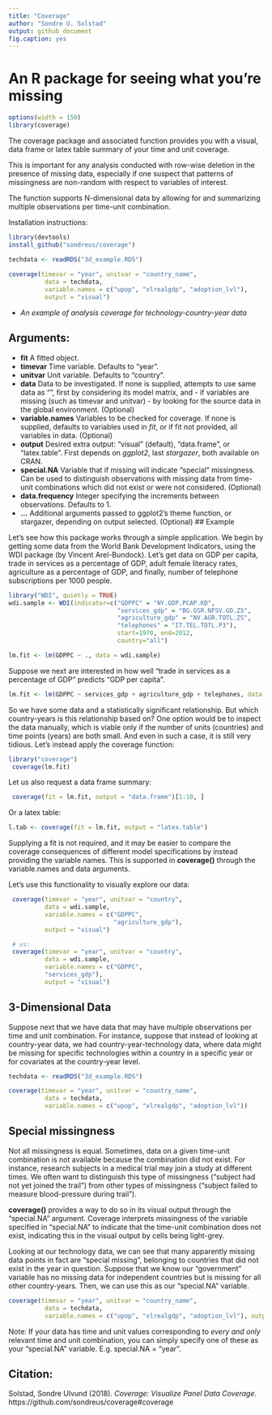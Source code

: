 ```yaml
---
title: "Coverage"
author: "Sondre U. Solstad"
output: github_document
fig.caption: yes
---
```

#  An R package for seeing what you're missing

```r
options(width = 150)
library(coverage)
```

The coverage package and associated function provides you with a visual, data frame or latex table summary of your time and unit coverage. 

This is important for any analysis conducted with row-wise deletion in the presence of missing data, especially if one suspect that patterns of missingness are non-random with respect to variables of interest. 

The function supports N-dimensional data by allowing for and summarizing multiple observations per time-unit combination.

Installation instructions:
```r
library(devtools)
install_github("sondreus/coverage")
```


```r
techdata <- readRDS("3d_example.RDS")
 
coverage(timevar = "year", unitvar = "country_name",
          data = techdata,
          variable.names = c("upop", "xlrealgdp", "adoption_lvl"),
          output = "visual")

```

- *An example of analysis coverage for technology-country-year data*

## Arguments: 

* **fit** A fitted object.
* **timevar** Time variable. Defaults to "year".
* **unitvar** Unit variable. Defaults to "country".
* **data** Data to be investigated. If none is supplied, attempts to use same data as "\code{fit}", first by considering its model matrix, and - if variables are missing (such as timevar and unitvar) - by looking for the source data in the global environment. (Optional)
* **variable.names** Variables to be checked for coverage. If none is supplied, defaults to variables used in *fit*, or if fit not provided, all variables in data. (Optional)
* **output** Desired extra output: "visual" (default), "data.frame", or "latex.table". First depends on *ggplot2*, last *stargazer*, both available on CRAN.
* **special.NA** Variable that if missing will indicate "special" missingness. Can be used to distinguish observations with missing data from time-unit combinations which did not exist or were not considered. (Optional)
* **data.frequency** Integer specifying the increments between observations. Defaults to 1.
* **...** Additional arguments passed to ggplot2's theme function, or stargazer, depending on output selected. (Optional)
## Example

Let's see how this package works through a simple application. We begin by getting some data from the World Bank Development Indicators, using the WDI package (by Vincent Arel-Bundock). Let's get data on GDP per capita, trade in services as a percentage of GDP, adult female literacy rates, agriculture as a percentage of GDP, and finally, number of telephone subscriptions per 1000 people.
```r
library("WDI", quietly = TRUE)
wdi.sample <- WDI(indicator=c("GDPPC" = "NY.GDP.PCAP.KD",
                              "services_gdp" = "BG.GSR.NFSV.GD.ZS",
                              "agriculture_gdp" = "NV.AGR.TOTL.ZS",
                              "telephones" = "IT.TEL.TOTL.P3"),
                              start=1970, end=2012,
                              country="all")

lm.fit <- lm(GDPPC ~ ., data = wdi.sample)
```

Suppose we next are interested in how well "trade in services as a percentage of GDP" predicts "GDP per capita".

```r
lm.fit <- lm(GDPPC ~ services_gdp + agriculture_gdp + telephones, data = wdi.sample)
```

So we have some data and a statistically significant relationship. But which country-years is this relationship based on? One option would be to inspect the data manually, which is viable only if the number of units (countries) and time points (years) are both small. And even in such a case, it is still very tidious. Let's instead apply the coverage function:

```r
library("coverage")
 coverage(lm.fit)
```

Let us also request a data frame summary:
```r
 coverage(fit = lm.fit, output = "data.frame")[1:10, ]
```

Or a latex table:
```r
l.tab <- coverage(fit = lm.fit, output = "latex.table")
```

Supplying a fit is not required, and it may be easier to compare the coverage consequences of different model specifications by instead providing the variable names. This is supported in **coverage()** through the variable.names and data arguments.

Let's use this functionality to visually explore our data:

```r
 coverage(timevar = "year", unitvar = "country",
          data = wdi.sample,
          variable.names = c("GDPPC",
                             "agriculture_gdp"),
          output = "visual")

 # vs:
 coverage(timevar = "year", unitvar = "country",
          data = wdi.sample,
          variable.names = c("GDPPC",
          "services_gdp"),
          output = "visual")

```

## 3-Dimensional Data 

Suppose next that we have data that may have multiple observations per time and unit combination. For instance, suppose that instead of looking at country-year data, we had country-year-technology data, where data might be missing for specific technologies within a country in a specific year or for covariates at the country-year level.

```r
techdata <- readRDS("3d_example.RDS")

coverage(timevar = "year", unitvar = "country_name",
          data = techdata,
          variable.names = c("upop", "xlrealgdp", "adoption_lvl"))

```

## Special missingness

Not all missingness is equal. Sometimes, data on a given time-unit combination is not available because the combination did not exist. For instance, research subjects in a medical trial may join a study at different times. We often want to distinguish this type of missingness ("subject had not yet joined the trail") from other types of missingness ("subject failed to measure blood-pressure during trail"). 

**coverage()** provides a way to do so in its visual output through the "special.NA" argument. Coverage interprets missingness of the variable specified in "special.NA" to indicate that the time-unit combination does not exist, indicating this in the visual output by cells being light-grey. 

Looking at our technology data, we can see that many apparently missing data points in fact are "special missing", belonging to countries that did not exist in the year in question. Suppose that we know our "government" variable has no missing data for independent countries but is missing for all other country-years. Then, we can use this as our "special.NA" variable.

```r

coverage(timevar = "year", unitvar = "country_name",
          data = techdata,
          variable.names = c("upop", "xlrealgdp", "adoption_lvl"), output = "visual", special.NA = "government")

```

Note: If your data has time and unit values corresponding to *every and only* relevant time and unit combination, you can simply specify one of these as your "special.NA" variable. E.g. special.NA = "year". 

## Citation:
Solstad, Sondre Ulvund (2018). *Coverage: Visualize Panel Data Coverage*. https://github.com/sondreus/coverage#coverage 


